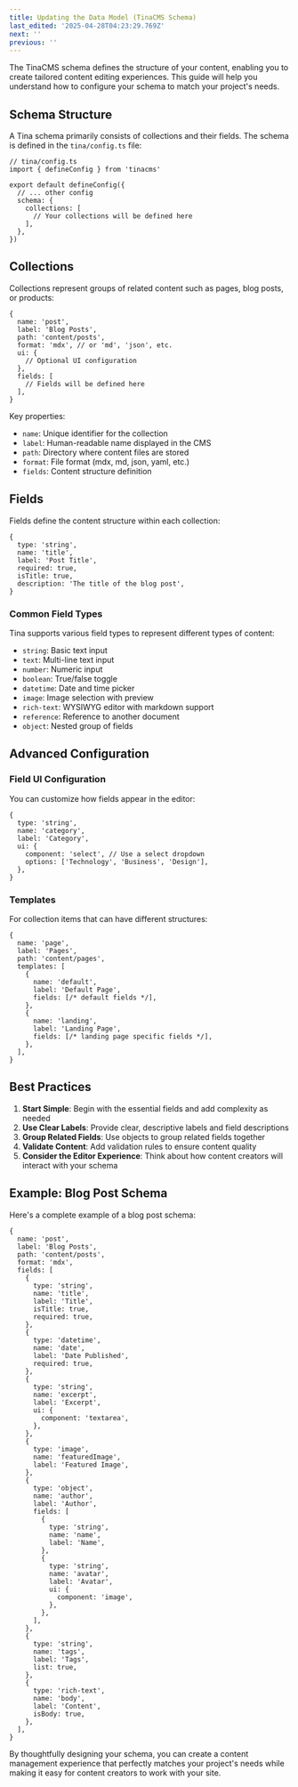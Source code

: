 ```yaml
---
title: Updating the Data Model (TinaCMS Schema)
last_edited: '2025-04-28T04:23:29.769Z'
next: ''
previous: ''
---
```


The TinaCMS schema defines the structure of your content, enabling you to create tailored content editing experiences. This guide will help you understand how to configure your schema to match your project's needs.

## Schema Structure

A Tina schema primarily consists of collections and their fields. The schema is defined in the `tina/config.ts` file:

```tsx
// tina/config.ts
import { defineConfig } from 'tinacms'

export default defineConfig({
  // ... other config
  schema: {
    collections: [
      // Your collections will be defined here
    ],
  },
})
```

## Collections

Collections represent groups of related content such as pages, blog posts, or products:

```tsx
{
  name: 'post',
  label: 'Blog Posts',
  path: 'content/posts',
  format: 'mdx', // or 'md', 'json', etc.
  ui: {
    // Optional UI configuration
  },
  fields: [
    // Fields will be defined here
  ],
}
```

Key properties:
- `name`: Unique identifier for the collection
- `label`: Human-readable name displayed in the CMS
- `path`: Directory where content files are stored
- `format`: File format (mdx, md, json, yaml, etc.)
- `fields`: Content structure definition

## Fields

Fields define the content structure within each collection:

```tsx
{
  type: 'string',
  name: 'title',
  label: 'Post Title',
  required: true,
  isTitle: true,
  description: 'The title of the blog post',
}
```

### Common Field Types

Tina supports various field types to represent different types of content:

- `string`: Basic text input
- `text`: Multi-line text input
- `number`: Numeric input
- `boolean`: True/false toggle
- `datetime`: Date and time picker
- `image`: Image selection with preview
- `rich-text`: WYSIWYG editor with markdown support
- `reference`: Reference to another document
- `object`: Nested group of fields

## Advanced Configuration

### Field UI Configuration

You can customize how fields appear in the editor:

```tsx
{
  type: 'string',
  name: 'category',
  label: 'Category',
  ui: {
    component: 'select', // Use a select dropdown
    options: ['Technology', 'Business', 'Design'],
  },
}
```

### Templates

For collection items that can have different structures:

```tsx
{
  name: 'page',
  label: 'Pages',
  path: 'content/pages',
  templates: [
    {
      name: 'default',
      label: 'Default Page',
      fields: [/* default fields */],
    },
    {
      name: 'landing',
      label: 'Landing Page',
      fields: [/* landing page specific fields */],
    },
  ],
}
```

## Best Practices

1. **Start Simple**: Begin with the essential fields and add complexity as needed
2. **Use Clear Labels**: Provide clear, descriptive labels and field descriptions
3. **Group Related Fields**: Use objects to group related fields together
4. **Validate Content**: Add validation rules to ensure content quality
5. **Consider the Editor Experience**: Think about how content creators will interact with your schema

## Example: Blog Post Schema

Here's a complete example of a blog post schema:

```tsx
{
  name: 'post',
  label: 'Blog Posts',
  path: 'content/posts',
  format: 'mdx',
  fields: [
    {
      type: 'string',
      name: 'title',
      label: 'Title',
      isTitle: true,
      required: true,
    },
    {
      type: 'datetime',
      name: 'date',
      label: 'Date Published',
      required: true,
    },
    {
      type: 'string',
      name: 'excerpt',
      label: 'Excerpt',
      ui: {
        component: 'textarea',
      },
    },
    {
      type: 'image',
      name: 'featuredImage',
      label: 'Featured Image',
    },
    {
      type: 'object',
      name: 'author',
      label: 'Author',
      fields: [
        {
          type: 'string',
          name: 'name',
          label: 'Name',
        },
        {
          type: 'string',
          name: 'avatar',
          label: 'Avatar',
          ui: {
            component: 'image',
          },
        },
      ],
    },
    {
      type: 'string',
      name: 'tags',
      label: 'Tags',
      list: true,
    },
    {
      type: 'rich-text',
      name: 'body',
      label: 'Content',
      isBody: true,
    },
  ],
}
```

By thoughtfully designing your schema, you can create a content management experience that perfectly matches your project's needs while making it easy for content creators to work with your site.

